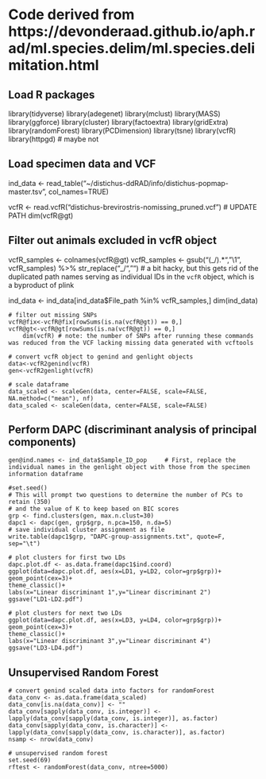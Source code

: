 
# Code derived from https://devonderaad.github.io/aph.rad/ml.species.delim/ml.species.delimitation.html

## Load R packages
library(tidyverse)
library(adegenet)
library(mclust)
library(MASS)
library(ggforce)
library(cluster)
library(factoextra)
library(gridExtra)
library(randomForest)
library(PCDimension)
library(tsne)
library(vcfR)
library(httpgd) # maybe not

## Load specimen data and VCF
ind_data <- read_table("~/distichus-ddRAD/info/distichus-popmap-master.tsv", col_names=TRUE)

vcfR <- read.vcfR("distichus-brevirostris-nomissing_pruned.vcf")    # UPDATE PATH
    dim(vcfR@gt)

##  Filter out animals excluded in vcfR object
vcfR_samples <- colnames(vcfR@gt)
vcfR_samples <- gsub("(_/).*", "\\1", vcfR_samples) %>% str_replace("_/","") # a bit hacky, but this gets rid of the duplicated path names serving as individual IDs in the `vcfR` object, which is a byproduct of plink

ind_data <- ind_data[ind_data$File_path %in% vcfR_samples,]
    dim(ind_data)

    # filter out missing SNPs
    vcfR@fix<-vcfR@fix[rowSums(is.na(vcfR@gt)) == 0,]    
    vcfR@gt<-vcfR@gt[rowSums(is.na(vcfR@gt)) == 0,]
        dim(vcfR) # note: the number of SNPs after running these commands was reduced from the VCF lacking missing data generated with vcftools

    # convert vcfR object to genind and genlight objects
    data<-vcfR2genind(vcfR)
    gen<-vcfR2genlight(vcfR)

    # scale dataframe 
    data_scaled <- scaleGen(data, center=FALSE, scale=FALSE, NA.method=c("mean"), nf)
    data_scaled <- scaleGen(data, center=FALSE, scale=FALSE)

################################################################
## Perform DAPC (discriminant analysis of principal components)

    gen@ind.names <- ind_data$Sample_ID_pop     # First, replace the individual names in the genlight object with those from the specimen information dataframe

    #set.seed()
    # This will prompt two questions to determine the number of PCs to retain (350) 
    # and the value of K to keep based on BIC scores
    grp <- find.clusters(gen, max.n.clust=30)  
    dapc1 <- dapc(gen, grp$grp, n.pca=150, n.da=5)
    # save individual cluster assignment as file
    write.table(dapc1$grp, "DAPC-group-assignments.txt", quote=F, sep="\t")

    # plot clusters for first two LDs
    dapc.plot.df <- as.data.frame(dapc1$ind.coord)
    ggplot(data=dapc.plot.df, aes(x=LD1, y=LD2, color=grp$grp))+
    geom_point(cex=3)+
    theme_classic()+
    labs(x="Linear discriminant 1",y="Linear discriminant 2")
    ggsave("LD1-LD2.pdf")

    # plot clusters for next two LDs
    ggplot(data=dapc.plot.df, aes(x=LD3, y=LD4, color=grp$grp))+
    geom_point(cex=3)+
    theme_classic()+
    labs(x="Linear discriminant 3",y="Linear discriminant 4")
    ggsave("LD3-LD4.pdf")

################################################################
## Unsupervised Random Forest 

    # convert genind scaled data into factors for randomForest
    data_conv <- as.data.frame(data_scaled)
    data_conv[is.na(data_conv)] <- ""
    data_conv[sapply(data_conv, is.integer)] <- lapply(data_conv[sapply(data_conv, is.integer)], as.factor)
    data_conv[sapply(data_conv, is.character)] <- lapply(data_conv[sapply(data_conv, is.character)], as.factor)
    nsamp <- nrow(data_conv)

    # unsupervised random forest
    set.seed(69)
    rftest <- randomForest(data_conv, ntree=5000)
